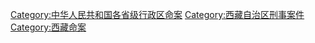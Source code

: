 [[Category:中华人民共和国各省级行政区命案|Category:中华人民共和国各省级行政区命案]]
[[Category:西藏自治区刑事案件|Category:西藏自治区刑事案件]]
[[Category:西藏命案|Category:西藏命案]]